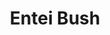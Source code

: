 ---
title: "Entei Bush"
meta_title: "Entei Bush craft"
description: "Craft de Entei Bush"
rank: "a"
draft: false
name: "Entei Bush"
recipe_img: "https://wiki.pokexgames.com/images/0/02/Entei_Bush.png"
level: 85
craft_time: 345600
result: 1
value_npc: 1
ingredients:
  - name: "Major Seed Bag"
    quantity: 12
    item_img: "https://wiki.pokexgames.com/images/d/d4/Major_Seed_Bag.png"
    value_npc: 1
  - name: "Fire Feather"
    quantity: 180
    item_img: "https://wiki.pokexgames.com/images/f/f3/Fire_Feather.png"
    value_npc: 1
  - name: "Nu Ball"
    quantity: 240
    item_img: "https://wiki.pokexgames.com/images/9/9c/Nu_Ball.png"
    value_npc: 1
  - name: "Condensed Strong Grass"
    quantity: 5
    item_img: "https://wiki.pokexgames.com/images/3/33/Condensed_Strong_Grass.png"
    value_npc: 1
---